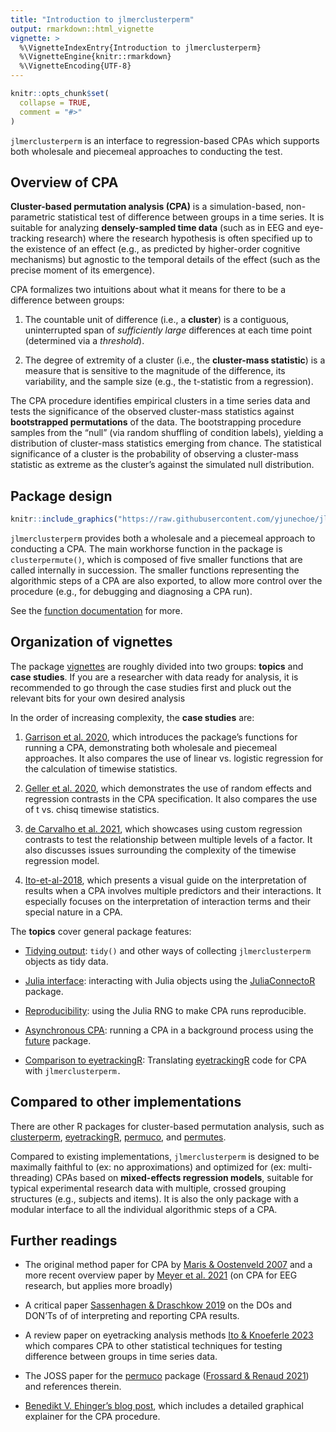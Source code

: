 ```yaml
---
title: "Introduction to jlmerclusterperm"
output: rmarkdown::html_vignette
vignette: >
  %\VignetteIndexEntry{Introduction to jlmerclusterperm}
  %\VignetteEngine{knitr::rmarkdown}
  %\VignetteEncoding{UTF-8}
---
```


```r
knitr::opts_chunk$set(
  collapse = TRUE,
  comment = "#>"
)
```

`jlmerclusterperm` is an interface to regression-based CPAs which supports both wholesale and piecemeal approaches to conducting the test.

## Overview of CPA

**Cluster-based permutation analysis (CPA)** is a simulation-based, non-parametric statistical test of difference between groups in a time series. It is suitable for analyzing **densely-sampled time data** (such as in EEG and eye-tracking research) where the research hypothesis is often specified up to the existence of an effect (e.g., as predicted by higher-order cognitive mechanisms) but agnostic to the temporal details of the effect (such as the precise moment of its emergence).

CPA formalizes two intuitions about what it means for there to be a difference between groups:

1) The countable unit of difference (i.e., a **cluster**) is a contiguous, uninterrupted span of _sufficiently large_ differences at each time point (determined via a _threshold_).

2) The degree of extremity of a cluster (i.e., the **cluster-mass statistic**) is a measure that is sensitive to the magnitude of the difference, its variability, and the sample size (e.g., the t-statistic from a regression).

The CPA procedure identifies empirical clusters in a time series data and tests the significance of the observed cluster-mass statistics against **bootstrapped permutations** of the data. The bootstrapping procedure samples from the "null" (via random shuffling of condition labels), yielding a distribution of cluster-mass statistics emerging from chance. The statistical significance of a cluster is the probability of observing a cluster-mass statistic as extreme as the cluster's against the simulated null distribution. 

## Package design

```r
knitr::include_graphics("https://raw.githubusercontent.com/yjunechoe/jlmerclusterperm/main/man/figures/jlmerclusterperm_fn_design.png")
```

`jlmerclusterperm` provides both a wholesale and a piecemeal approach to conducting a CPA. The main workhorse function in the package is `clusterpermute()`, which is composed of five smaller functions that are called internally in succession. The smaller functions representing the algorithmic steps of a CPA are also exported, to allow more control over the procedure (e.g., for debugging and diagnosing a CPA run).

See the [function documentation](https://yjunechoe.github.io/jlmerclusterperm/reference/index.html#cluster-based-permutation-analysis) for more.

## Organization of vignettes

The package [vignettes](https://yjunechoe.github.io/jlmerclusterperm/articles/) are roughly divided into two groups: **topics** and **case studies**. If you are a researcher with data ready for analysis, it is recommended to go through the case studies first and pluck out the relevant bits for your own desired analysis

In the order of increasing complexity, the **case studies** are:

1) [Garrison et al. 2020](https://yjunechoe.github.io/jlmerclusterperm/articles/Garrison-et-al-2020.html), which introduces the package's functions for running a CPA, demonstrating both wholesale and piecemeal approaches. It also compares the use of linear vs. logistic regression for the calculation of timewise statistics.

2) [Geller et al. 2020](https://yjunechoe.github.io/jlmerclusterperm/articles/Geller-et-al-2020.html), which demonstrates the use of random effects and regression contrasts in the CPA specification. It also compares the use of t vs. chisq timewise statistics.

3) [de Carvalho et al. 2021](https://yjunechoe.github.io/jlmerclusterperm/articles/deCarvalho-et-al-2021.html), which showcases using custom regression contrasts to test the relationship between multiple levels of a factor. It also discusses issues surrounding the complexity of the timewise regression model.

4) [Ito-et-al-2018](https://yjunechoe.github.io/jlmerclusterperm/articles/Ito-et-al-2018.html), which presents a visual guide on the interpretation of results when a CPA involves multiple predictors and their interactions. It especially focuses on the interpretation of interaction terms and their special nature in a CPA.

The **topics** cover general package features:

- [Tidying output](https://yjunechoe.github.io/jlmerclusterperm/articles/tidying-output.html): `tidy()` and other ways of collecting `jlmerclusterperm` objects as tidy data.

- [Julia interface](https://yjunechoe.github.io/jlmerclusterperm/articles/julia-interface.html): interacting with Julia objects using the [JuliaConnectoR](https://github.com/stefan-m-lenz/JuliaConnectoR) package.

- [Reproducibility](https://yjunechoe.github.io/jlmerclusterperm/articles/reproducibility.html): using the Julia RNG to make CPA runs reproducible.

- [Asynchronous CPA](https://yjunechoe.github.io/jlmerclusterperm/articles/asynchronous-cpa.html): running a CPA in a background process using the [future](https://future.futureverse.org/) package.

- [Comparison to eyetrackingR](https://yjunechoe.github.io/jlmerclusterperm/articles/eyetrackingR-comparison.html): Translating [eyetrackingR](http://www.eyetracking-r.com/) code for CPA with `jlmerclusterperm.`

## Compared to other implementations

There are other R packages for cluster-based permutation analysis, such as [clusterperm](https://github.com/dalejbarr/clusterperm/), [eyetrackingR](https://github.com/jwdink/eyetrackingR), [permuco](https://github.com/jaromilfrossard/permuco/), and [permutes](https://cran.r-project.org/package=permutes).

Compared to existing implementations, `jlmerclusterperm` is designed to be maximally faithful to (ex: no approximations) and optimized for (ex: multi-threading) CPAs based on **mixed-effects regression models**, suitable for typical experimental research data with multiple, crossed grouping structures (e.g., subjects and items). It is also the only package with a modular interface to all the individual algorithmic steps of a CPA.

## Further readings

- The original method paper for CPA by [Maris & Oostenveld 2007](https://doi.org/10.1016/j.jneumeth.2007.03.024) and a more recent overview paper by [Meyer et al. 2021](https://doi-org.proxy.library.upenn.edu/10.1016/j.dcn.2021.101036) (on CPA for EEG research, but applies more broadly)

- A critical paper [Sassenhagen & Draschkow 2019](https://doi.org/10.1111/psyp.13335) on the DOs and DON'Ts of of interpreting and reporting CPA results.

- A review paper on eyetracking analysis methods [Ito & Knoeferle 2023](https://doi.org/10.3758/s13428-022-01969-3) which compares CPA to other statistical techniques for testing difference between groups in time series data.

- The JOSS paper for the [permuco](https://jaromilfrossard.github.io/permuco/) package ([Frossard & Renaud 2021](https://www.jstatsoft.org/article/view/v099i15)) and references therein.

- [Benedikt V. Ehinger's blog post](https://benediktehinger.de/blog/science/statistics-cluster-permutation-test/), which includes a detailed graphical explainer for the CPA procedure.
